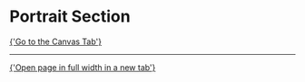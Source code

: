 
<Meta of={PortraitSectionStories} />

# Portrait Section

<Canvas of={PortraitSectionStories.Example} />

<a href="?path=/story/sections-content-portait--example">
  {'Go to the Canvas Tab'}
</a>

---

<a href="?id=sections-content-portrait--example&viewMode=story" target="_blank">
  {'Open page in full width in a new tab'}
</a>
